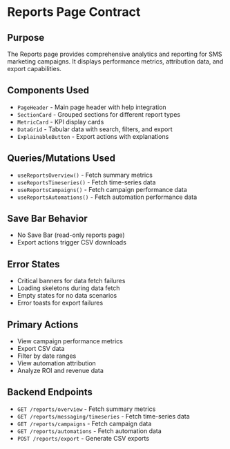 # Reports Page Contract

## Purpose
The Reports page provides comprehensive analytics and reporting for SMS marketing campaigns. It displays performance metrics, attribution data, and export capabilities.

## Components Used
- `PageHeader` - Main page header with help integration
- `SectionCard` - Grouped sections for different report types
- `MetricCard` - KPI display cards
- `DataGrid` - Tabular data with search, filters, and export
- `ExplainableButton` - Export actions with explanations

## Queries/Mutations Used
- `useReportsOverview()` - Fetch summary metrics
- `useReportsTimeseries()` - Fetch time-series data
- `useReportsCampaigns()` - Fetch campaign performance data
- `useReportsAutomations()` - Fetch automation performance data

## Save Bar Behavior
- No Save Bar (read-only reports page)
- Export actions trigger CSV downloads

## Error States
- Critical banners for data fetch failures
- Loading skeletons during data fetch
- Empty states for no data scenarios
- Error toasts for export failures

## Primary Actions
- View campaign performance metrics
- Export CSV data
- Filter by date ranges
- View automation attribution
- Analyze ROI and revenue data

## Backend Endpoints
- `GET /reports/overview` - Fetch summary metrics
- `GET /reports/messaging/timeseries` - Fetch time-series data
- `GET /reports/campaigns` - Fetch campaign data
- `GET /reports/automations` - Fetch automation data
- `POST /reports/export` - Generate CSV exports
